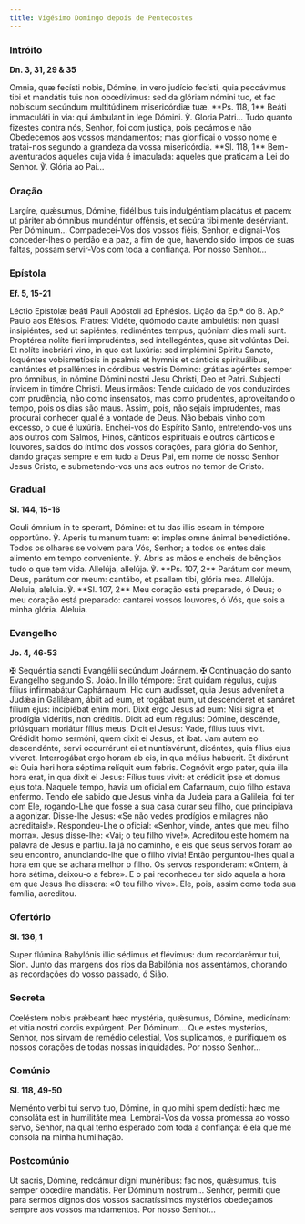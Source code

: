 ```yaml
---
title: Vigésimo Domingo depois de Pentecostes
---
```


### Intróito

**Dn. 3, 31, 29 & 35**

<div class="side-by-side not-content">
  <span>
    Omnia, quæ fecísti nobis, Dómine, in vero judício fecísti, quia peccávimus tibi et mandátis tuis
    non obœdívimus: sed da glóriam nómini tuo, et fac nobíscum secúndum multitúdinem misericórdiæ
    tuæ. **Ps. 118, 1** Beáti immaculáti in via: qui ámbulant in lege Dómini. ℣. Gloria Patri...
  </span>
  <span>
    Tudo quanto fizestes contra nós, Senhor, foi com justiça, pois pecámos e não Obedecemos aos
    vossos mandamentos; mas glorificai o vosso nome e tratai-nos segundo a grandeza da vossa
    misericórdia. **Sl. 118, 1** Bem-aventurados aqueles cuja vida é imaculada: aqueles que praticam
    a Lei do Senhor. ℣. Glória ao Pai...
  </span>
</div>

### Oração

<div class="side-by-side not-content">
  <span>
    Largíre, quǽsumus, Dómine, fidélibus tuis indulgéntiam placátus et pacem: ut páriter ab ómnibus
    mundéntur offénsis, et secúra tibi mente desérviant. Per Dóminum...
  </span>
  <span>
    Compadecei-Vos dos vossos fiéis, Senhor, e dignai-Vos conceder-lhes o perdão e a paz, a fim de
    que, havendo sido limpos de suas faltas, possam servir-Vos com toda a confiança. Por nosso
    Senhor...
  </span>
</div>

### Epístola

**Ef. 5, 15-21**

<div class="side-by-side not-content">
  <span>Léctio Epístolæ beáti Pauli Apóstoli ad Ephésios.</span>
  <span>Lição da Ep.ª do B. Ap.º Paulo aos Efésios.</span>
  <span>
    Fratres: Vidéte, quómodo caute ambulétis: non quasi insipiéntes, sed ut sapiéntes, rediméntes
    tempus, quóniam dies mali sunt. Proptérea nolíte fíeri imprudéntes, sed intellegéntes, quae sit
    volúntas Dei. Et nolíte inebriári vino, in quo est luxúria: sed implémini Spíritu Sancto,
    loquéntes vobismetípsis in psalmis et hymnis et cánticis spirituálibus, cantántes et psalléntes
    in córdibus vestris Dómino: grátias agéntes semper pro ómnibus, in nómine Dómini nostri Jesu
    Christi, Deo et Patri. Subjecti ínvicem in timóre Christi.
  </span>
  <span>
    Meus irmãos: Tende cuidado de vos conduzirdes com prudência, não como insensatos, mas como
    prudentes, aproveitando o tempo, pois os dias são maus. Assim, pois, não sejais imprudentes, mas
    procurai conhecer qual é a vontade de Deus. Não bebais vinho com excesso, o que é luxúria.
    Enchei-vos do Espírito Santo, entretendo-vos uns aos outros com Salmos, Hinos, cânticos
    espirituais e outros cânticos e louvores, saídos do íntimo dos vossos corações, para glória do
    Senhor, dando graças sempre e em tudo a Deus Pai, em nome de nosso Senhor Jesus Cristo, e
    submetendo-vos uns aos outros no temor de Cristo.
  </span>
</div>

### Gradual

**Sl. 144, 15-16**

<div class="side-by-side not-content">
  <span>
    Oculi ómnium in te sperant, Dómine: et tu das illis escam in témpore opportúno. ℣. Aperis tu
    manum tuam: et imples omne ánimal benedictióne.
  </span>
  <span>
    Todos os olhares se volvem para Vós, Senhor; a todos os entes dais alimento em tempo
    conveniente. ℣. Abris as mãos e encheis de bênçãos tudo o que tem vida.
  </span>
  <span>
    Allelúja, allelúja. ℣. **Ps. 107, 2** Parátum cor meum, Deus, parátum cor meum: cantábo, et
    psallam tibi, glória mea. Allelúja.
  </span>
  <span>
    Aleluia, aleluia. ℣. **Sl. 107, 2** Meu coração está preparado, ó Deus; o meu coração está
    preparado: cantarei vossos louvores, ó Vós, que sois a minha glória. Aleluia.
  </span>
</div>

### Evangelho

**Jo. 4, 46-53**

<div class="side-by-side not-content">
  <span>
    <span class="text-red-500">✠</span> Sequéntia sancti Evangélii secúndum Joánnem.
  </span>
  <span>
    <span class="text-red-500">✠</span> Continuação do santo Evangelho segundo S. João.
  </span>
  <span>
    In illo témpore: Erat quidam régulus, cujus fílius infirmabátur Caphárnaum. Hic cum audísset,
    quia Jesus adveníret a Judǽa in Galilǽam, ábiit ad eum, et rogábat eum, ut descénderet et
    sanáret fílium ejus: incipiébat enim mori. Dixit ergo Jesus ad eum: Nisi signa et prodígia
    vidéritis, non créditis. Dicit ad eum régulus: Dómine, descénde, priúsquam moriátur fílius meus.
    Dicit ei Jesus: Vade, fílius tuus vivit. Crédidit homo sermóni, quem dixit ei Jesus, et ibat.
    Jam autem eo descendénte, servi occurrérunt ei et nuntiavérunt, dicéntes, quia fílius ejus
    víveret. Interrogábat ergo horam ab eis, in qua mélius habúerit. Et dixérunt ei: Quia heri hora
    séptima relíquit eum febris. Cognóvit ergo pater, quia illa hora erat, in qua dixit ei Jesus:
    Fílius tuus vivit: et crédidit ipse et domus ejus tota.
  </span>
  <span>
    Naquele tempo, havia um oficial em Cafarnaum, cujo filho estava enfermo. Tendo ele sabido que
    Jesus vinha da Judeia para a Galileia, foi ter com Ele, rogando-Lhe que fosse a sua casa curar
    seu filho, que principiava a agonizar. Disse-lhe Jesus: «Se não vedes prodígios e milagres não
    acreditais!». Respondeu-Lhe o oficial: «Senhor, vinde, antes que meu filho morra». Jesus
    disse-lhe: «Vai; o teu filho vive!». Acreditou este homem na palavra de Jesus e partiu. Ia já no
    caminho, e eis que seus servos foram ao seu encontro, anunciando-lhe que o filho vivia! Então
    perguntou-lhes qual a hora em que se achara melhor o filho. Os servos responderam: «Ontem, à
    hora sétima, deixou-o a febre». E o pai reconheceu ter sido aquela a hora em que Jesus lhe
    dissera: «O teu filho vive». Ele, pois, assim como toda sua família, acreditou.
  </span>
</div>

### Ofertório

**Sl. 136, 1**

<div class="side-by-side not-content">
  <span>Super flúmina Babylónis illic sédimus et flévimus: dum recordarémur tui, Sion.</span>
  <span>
    Junto das margens dos rios da Babilónia nos assentámos, chorando as recordações do vosso
    passado, ó Sião.
  </span>
</div>

### Secreta

<div class="side-by-side not-content">
  <span>
    Cœléstem nobis prǽbeant hæc mystéria, quǽsumus, Dómine, medicínam: et vítia nostri cordis
    expúrgent. Per Dóminum...
  </span>
  <span>
    Que estes mystérios, Senhor, nos sirvam de remédio celestial, Vos suplicamos, e purifiquem os
    nossos corações de todas nossas iniquidades. Por nosso Senhor...
  </span>
</div>

### Comúnio

**Sl. 118, 49-50**

<div class="side-by-side not-content">
  <span>
    Meménto verbi tui servo tuo, Dómine, in quo mihi spem dedísti: hæc me consoláta est in
    humilitáte mea.
  </span>
  <span>
    Lembrai-Vos da vossa promessa ao vosso servo, Senhor, na qual tenho esperado com toda a
    confiança: é ela que me consola na minha humilhação.
  </span>
</div>

### Postcomúnio

<div class="side-by-side not-content">
  <span>
    Ut sacris, Dómine, reddámur digni munéribus: fac nos, quǽsumus, tuis semper obœdíre mandátis.
    Per Dóminum nostrum...
  </span>
  <span>
    Senhor, permiti que para sermos dignos dos vossos sacratíssimos mystérios obedeçamos sempre aos
    vossos mandamentos. Por nosso Senhor...
  </span>
</div>

